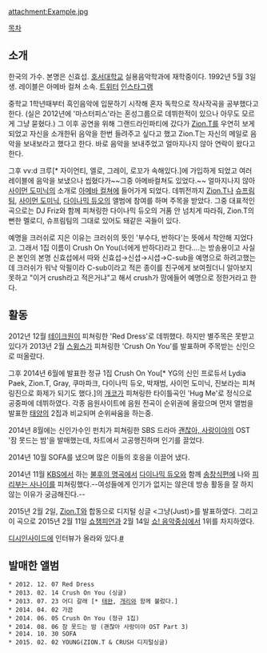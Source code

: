 attachment:Example.jpg

[[목차]] 

== 소개 ==
한국의 가수. 본명은 신효섭. [[호서대학교]] 실용음악학과에 재학중이다. 1992년 5월 3일생. 레이블은 아메바 컬쳐 소속. [http://twitter.com/crush9244 트위터] [http://instagram.com/crush9244 인스타그램] 

중학교 1학년때부터 흑인음악에 입문하기 시작해 혼자 독학으로 작사작곡을 공부했다고 한다. (실은 2012년에 '마스터피스'라는 혼성그룹으로 데뷔한적이 있으나 아무도 모르게 그냥 묻혔다.) 그 이후 공연을 위해 그랜드라인파티에 갔다가 [[Zion.T]]를 우연히 보게 되었고 자신을 소개한뒤 음악을 한번 들려주고 싶다고 했고 Zion.T는 자신의 메일로 음악을 보내보라고 했다고 한다. 바로 음악을 보내주었고 얼마지나지 않아 연락이 왔다고 한다. 

그후 vv:d 크루[* 자이언티, 엘로, 그레이, 로꼬가 속해있다.]에 가입하게 되었고 여러 레이블에 음악을 보냈으나 씹혔다가~~그중 아메바컬쳐도 있었다.~~ 얼마지나지 않아 [[사이먼 도미닉]]의 소개로 [[아메바 컬쳐]]에 들어가게 되었다. 데뷔전까지 [[Zion.T]]나 [[슈프림팀]], [[사이먼 도미닉]], [[다이나믹 듀오]]의 앨범에 참여를 하며 주목을 받았다. 그중 대표적인 곡으로는 DJ Friz와 함께 피쳐링한 다이나믹 듀오의 거품 안 넘치게 따라줘, Zion.T의 뻔한 멜로디, 슈프림팀의 그대로 있어도 돼같은 곡들이 있다.

예명을 크러쉬로 지은 이유는 크러쉬의 뜻인 '부수다,  반하다'는 뜻에서 착안해 지었다고. 그래서 1집 이름이 Crush On You(너에게 반하다)라고 한다....는 방송용이고 사실은 본인의 본명 신효섭에서 따와 신효섭→신셥→시셥→C-sub을 예명으로 하려고했는데 크러쉬가 워낙 악필이라 C-sub이라고 적은 종이를 친구에게 보여줬더니 알아보지 못하고 "이거 crush라고 적은거냐"고 해서 crush가 맘에들어 예명으로 정한거라고 한다.

== 활동 ==

2012년 12월 [[테이크원]]이 피쳐링한 'Red Dress'로 데뷔했다. 하지만 별주목은 못받고 있다가 2013년 2월 [[스윙스]]가 피쳐링한 'Crush On You'를 발표하며 주목받는 신인으로 떠올랐다. 

그후 2014년 6월에 발표한 정규 1집 Crush On You[* YG의 신인 프로듀서 Lydia Paek, Zion.T, Gray, 쿠마파크, 다이나믹 듀오, 박재범, 사이먼 도미닉, 진보라는 피쳐링진으로 화제가 되기도 했다.]의 [[개코]]가 피쳐링한 타이틀곡인 'Hug Me'로 정식으로 공중파에 데뷔하였다. 각종 음원사이트에 음원 전곡이 순위권에 올랐으며 먼저 앨범을 발표한 [[태양(빅뱅)|태양]]의 2집과 비교되며 순위싸움을 하는중. 

2014년 8월에는 신인가수인 펀치가 피쳐링한 SBS 드라마 [[괜찮아, 사랑이야]]의 OST '잠 못드는 밤'을 발매했는데, 차트에서 고공행진하며 인기를 끌었다. 

2014년 10월 SOFA를 냈으며 많은 이들의 호응을 이끌어 냈다.

2014년 11월 [[KBS]]에서 하는 [[불후의 명곡]]에서 [[다이나믹 듀오]]와 함께 [[송창식]]편에 나와 [[피리부는 사나이]]를 피쳐링했다.--여성들에게 인기가 없지는 않은데 방송 활동을 잘 하지 않는 이유가 궁금해진다.--

2015년 2월 2일, [[Zion.T]]와 합동으로 디지털 싱글 <그냥(Just)>를 발표하였다. 그리고 이 곡으로 2015년 2월 11일 [[쇼챔피언]]과 2월 14일 [[쇼! 음악중심]]에서 1위를 차지하였다.

[[디시인사이드]]에 인터뷰가 올라와 있다.[http://www.dcnews.in/news/view.html?section=9&category=14&no=551536 #] 

== 발매한 앨범 == 

 * 2012. 12. 07 Red Dress 
 * 2013. 02. 14 Crush On You (싱글) 
 * 2013. 07. 23 어디 갈래 [* [[태완]], [[개리]]와 함께 불렀다.] 
 * 2014. 04. 02 가끔 
 * 2014. 06. 05 Crush On You (정규 1집) 
 * 2014. 08. 06 잠 못드는 밤 (괜찮아 사랑이야 OST Part 3) 
 * 2014. 10. 30 SOFA
 * 2015. 02. 02 YOUNG(ZION.T & CRUSH 디지털싱글)
